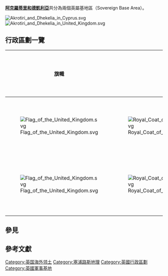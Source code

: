 {{Unreferenced|time=2020-09-10T04:36:19+00:00}}
{{noteTA
|G1= PoliticiansUK
|T = zh-cn:阿克罗蒂里和泽凯利亚行政区划; zh-tw:亞克羅提利與德凱利亞行政區劃;zh-sg:亚克罗提利和德凯利亚行政区划
|1=zh-hans:塞浦路斯;zh-hant:賽普勒斯;zh-cn:塞浦路斯;zh-tw:賽普勒斯;zh-hk:塞浦路斯;zh-mo:塞浦路斯;
|2 = zh-cn:阿克罗蒂里和泽凯利亚; zh-tw:亞克羅提利與德凱利亞;zh-sg:亚克罗提利和德凯利亚
|3 = zh-cn:主权基地区; zh-tw:英屬基地區;
|4 = zh-cn:阿克罗蒂里; zh-tw:亞克羅提利;zh-sg:亚克罗提利
|5 = zh-cn:理查德; zh-tw:理查;
|6 = zh-cn:联邦; zh-tw:國協;
|7 = zh-cn:菲利普·哈蒙德; zh-tw:菲利普·哈蒙;
|8 = zh-cn:阿克罗蒂里; zh-tw:亞克羅提利;zh-sg:亚克罗提利;
|9 = zh-cn:泽凯利亚; zh-tw:德凱利亞;zh-sg:德凯利亚;
}}

'''[[阿克羅蒂里和德凱利亞|阿克羅蒂里和德凱利亞]]'''共分為兩個英屬基地區（Sovereign Base Area）。

[[File:Akrotiri_and_Dhekelia_in_Cyprus.svg|thumb]]
[[File:Akrotiri_and_Dhekelia_in_United_Kingdom.svg|thumb]]

==行政區劃一覽==
{|class="wikitable sortable" 
|-
! class="sortable" | 旗幟
! 徽章
! 地區名稱
! 基地區名稱
! 面積<br/>km² (sq mi)
! 所在位置
! 首長
|-
| [[File:Flag_of_the_United_Kingdom.svg|center]] || [[File:Royal_Coat_of_Arms_of_the_United_Kingdom_(HM_Government).svg|center]] || [[亞克羅提利|亞克羅提利]]<br/>Akrotiri || 西英屬基地區<br/>Western Sovereign Base Area (WSBA) || {{convert|123|km2|abbr=on}} || [[File:Map_of_Akrotiri.png|center]] || {{Link-en|詹姆士·伊林沃思|James Illingworth}}陸軍少將
|-
| [[File:Flag_of_the_United_Kingdom.svg|center]] || [[File:Royal_Coat_of_Arms_of_the_United_Kingdom_(HM_Government).svg|center]] || [[德凱利亞|德凱利亞]]<br/>Dhekelia || 東英屬基地區<br/>Eastern Sovereign Base Area (ESBA) || {{convert|131|km2|abbr=on}} || [[File:Map_of_Dhekelia.png|center]] || {{Link-en|詹姆士·伊林沃思|James Illingworth}}陸軍少將
|-
|}

==參見==

==參考文獻==
{{Reflist}}

{{歐洲題目|行政區劃}}

[[Category:英国海外领土|Category:英国海外领土]]
[[Category:塞浦路斯地理|Category:塞浦路斯地理]]
[[Category:英國行政區劃|Category:英國行政區劃]]
[[Category:英國軍事基地|Category:英國軍事基地]]